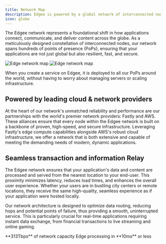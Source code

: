 ```yaml
---
title: Network Map
description: Edgee is powered by a global network of interconnected nodes that communicate with each other to relay transactions and information.
icon: globe
---
```


The Edgee network represents a foundational shift in how applications connect, communicate, and deliver content across the globe.
As a meticulously designed constellation of interconnected nodes, our network spans hundreds of points of presence (PoPs),
ensuring that your applications are not just global but also resilient, fast, and secure.

<img
  className="block dark:hidden"
  src="/images/map-light.png"
  alt="Edge network map"
/>
<img
  className="hidden dark:block"
  src="/images/map-dark.png"
  alt="Edge network map"
/>


When you create a service on Edgee, it is deployed to all our PoPs around the world,
without having to worry about managing servers or scaling infrastructure. 


## Powered by leading cloud &amp; network providers

At the heart of our network's unmatched reliability and performance are our partnerships with the world's premier network providers: Fastly and AWS. 
These alliances ensure that every node within the Edgee network is built on a backbone of proven, high-speed, 
and secure infrastructure.
Leveraging Fastly's edge compute capabilities alongside AWS's robust cloud infrastructure, 
we offer a network that is both extensive and capable of meeting the demanding needs of modern, dynamic applications.

## Seamless transaction and information Relay

The Edgee network ensures that your application's data and content are processed and served from the nearest location to your end-user. 
This proximity minimizes latency, reduces load times, and enhances the overall user experience. 
Whether your users are in bustling city centers or remote locations, they receive the same high-quality, seamless experience as if your application were hosted locally.

Our network architecture is designed to optimize data routing, reducing hops and potential points of failure, thus providing a smooth, 
uninterrupted service. This is particularly crucial for real-time applications requiring instant data exchange, 
from financial transactions to live streaming and online gaming.

<CardGroup cols={2}>
  <Card icon="tower-broadcast" iconType="duotone" color="#8924A6">
    **313Tbps** of network capacity
  </Card>

  <Card icon="microchip" iconType="duotone" color="#8924A6">
    Edge processing in **10ms** or less
  </Card>
</CardGroup>

